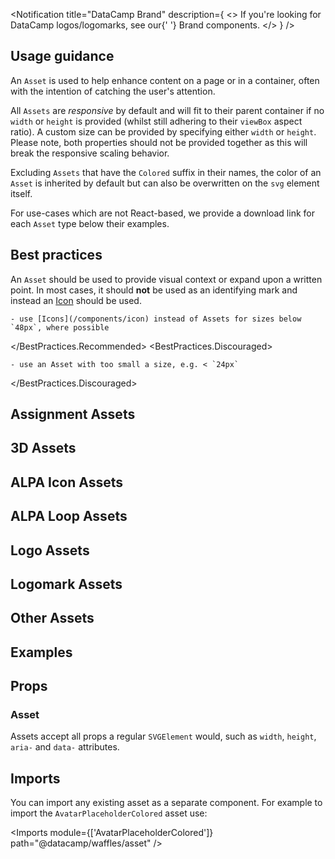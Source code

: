 

<Layout title="Asset" description="A collection of responsive DataCamp assets, such as large icons or partner logos.">

<Notification
  title="DataCamp Brand"
  description={
    <>
      If you're looking for DataCamp logos/logomarks, see our{' '}
      <Link href="../brand">Brand</Link> components.
    </>
  }
/>

## Usage guidance

An `Asset` is used to help enhance content on a page or in a container, often with the intention of catching the user's attention.

All `Assets` are _responsive_ by default and will fit to their parent container if no `width` or `height` is provided (whilst still adhering to their `viewBox` aspect ratio). A custom size can be provided by specifying either `width` or `height`. Please note, both properties should not be provided together as this will break the responsive scaling behavior.

Excluding `Assets` that have the `Colored` suffix in their names, the color of an `Asset` is inherited by default but can also be overwritten on the `svg` element itself.

For use-cases which are not React-based, we provide a download link for each `Asset` type below their examples.

## Best practices

An `Asset` should be used to provide visual context or expand upon a written point. In most cases, it should **not** be used as an identifying mark and instead an [Icon](/components/icon) should be used.

<BestPractices>
  <BestPractices.Recommended>

    - use [Icons](/components/icon) instead of Assets for sizes below `48px`, where possible

  </BestPractices.Recommended>
  <BestPractices.Discouraged>

    - use an Asset with too small a size, e.g. < `24px`

  </BestPractices.Discouraged>
</BestPractices>

## Assignment Assets

<AssetGrid assetType="Assignment" />

## 3D Assets

<AssetGrid assetType="3d" />

## ALPA Icon Assets

<AssetGrid assetType="Alpa" maxColumns="4" />

## ALPA Loop Assets

<AssetGrid assetType="AlpaLoop" maxColumns="2" hasDarkBackground />

## Logo Assets

<AssetGrid assetType="Logo" maxColumns="3" />

## Logomark Assets

<AssetGrid assetType="Logomark" />

## Other Assets

<AssetGrid assetType="Other" />

## Examples

<Example title="Basic usage" path="asset/basic-usage">
  <BasicUsage />
</Example>

<Example title="Custom size and color" path="asset/custom-size-color">
  <CustomSizeColor />
</Example>

## Props

### Asset

Assets accept all props a regular `SVGElement` would, such as `width`, `height`, `aria-` and `data-` attributes.

## Imports

You can import any existing asset as a separate component. For example to import the `AvatarPlaceholderColored` asset use:

<Imports module={['AvatarPlaceholderColored']} path="@datacamp/waffles/asset" />

</Layout>

